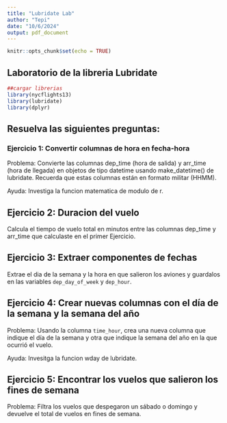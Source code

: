 ```yaml
---
title: "Lubridate Lab"
author: "Tepi"
date: "10/6/2024"
output: pdf_document
---
```


```r
knitr::opts_chunk$set(echo = TRUE)
```

## Laboratorio de la libreria Lubridate

```r
##cargar librerias
library(nycflights13)
library(lubridate)
library(dplyr)
```

## Resuelva las siguientes preguntas: 

### Ejercicio 1: Convertir columnas de hora en fecha-hora

Problema: Convierte las columnas dep_time (hora de salida) y arr_time (hora de llegada) en objetos de tipo datetime usando make_datetime() de lubridate. Recuerda que estas columnas están en formato militar (HHMM).

Ayuda: Investiga la funcion matematica de modulo de r.



## Ejercicio 2: Duracion del vuelo

Calcula el tiempo de vuelo total en minutos entre las columnas dep_time y arr_time que calculaste en el primer Ejercicio.


## Ejercicio 3: Extraer componentes de fechas

Extrae el dia de la semana y la hora en que salieron los aviones y guardalos en las variables `dep_day_of_week` y `dep_hour`.



## Ejercicio 4: Crear nuevas columnas con el día de la semana y la semana del año

Problema: Usando la columna `time_hour`, crea una nueva columna que indique el día de la semana y otra que indique la semana del año en la que ocurrió el vuelo.

Ayuda: Invesitga la funcion wday de lubridate.

## Ejercicio 5: Encontrar los vuelos que salieron los fines de semana

Problema: Filtra los vuelos que despegaron un sábado o domingo y devuelve el total de vuelos en fines de semana.




